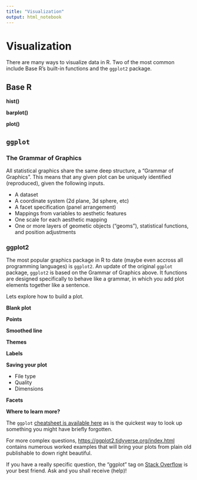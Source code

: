 ```yaml
---
title: "Visualization"
output: html_notebook
---
```


# Visualization

There are many ways to visualize data in R. Two of the most common include Base R's built-in functions and the `ggplot2` package.

## Base R

**hist()**

**barplot()**

**plot()**

## `ggplot`

### The Grammar of Graphics

All statistical graphics share the same deep structure, a "Grammar of Graphics". This means that any given plot can be uniquely identified (reproduced), given the following inputs. 

- A dataset
- A coordinate system (2d plane, 3d sphere, etc)
- A facet specification (panel arrangement)
- Mappings from variables to aesthetic features
- One scale for each aesthetic mapping
- One or more layers of geometic objects ("geoms"), statistical functions, and position adjustments

### ggplot2

The most popular graphics package in R to date (maybe even accross all programming languages) is `ggplot2`. An update of the original `ggplot` package, `ggplot2` is based on the Grammar of Graphics above. It functions are designed specifically to behave like a grammar, in which you add plot elements together like a sentence.

Lets explore how to build a plot.

**Blank plot**

**Points**

**Smoothed line**

**Themes**

**Labels**

**Saving your plot**

- File type
- Quality
- Dimensions

**Facets**

**Where to learn more?**

The `ggplot` [cheatsheet is available here](https://github.com/rstudio/cheatsheets/blob/master/data-visualization-2.1.pdf) as is the quickest way to look up something you might have briefly forgotten.

For more complex questions, [https://ggplot2.tidyverse.org/index.html](https://ggplot2.tidyverse.org/index.html) contains numerous worked examples that will bring your plots from plain old publishable to down right beautiful. 

If you have a really specific question, the "ggplot" tag on [Stack Overflow](https://stackoverflow.com/questions/tagged/ggplot2?sort=frequent&pageSize=50) is your best friend. Ask and you shall receive (help)!
